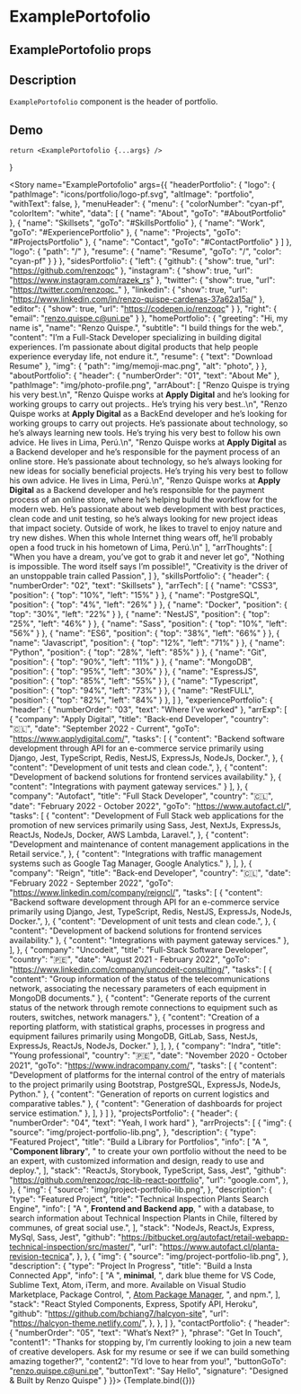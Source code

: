 
<Meta title="ExamplePortofolio" component={ExamplePortofolio} />

# ExamplePortofolio

## ExamplePortofolio props
<ArgsTable of={ExamplePortofolio} />

## Description

`ExamplePortofolio` component is the header of portfolio.

## Demo

    return <ExamplePortofolio {...args} />
}

<Story name="ExamplePortofolio" args={{
    "headerPortfolio": {
        "logo": {
            "pathImage": "icons/portfolio/logo-pf.svg",
            "altImage": "portfolio",
            "withText": false,
        },
        "menuHeader": {
            "menu": {
                "colorNumber": "cyan-pf",
                "colorItem": "white",
                "data": [
                    {
                        "name": "About",
                        "goTo": "#AboutPortfolio"
                    },
                    {
                        "name": "Skillsets",
                        "goTo": "#SkillsPortfolio"
                    },
                    {
                        "name": "Work",
                        "goTo": "#ExperiencePortfolio"
                    },
                    {
                        "name": "Projects",
                        "goTo": "#ProjectsPortfolio"
                    },
                    {
                        "name": "Contact",
                        "goTo": "#ContactPortfolio"
                    }
                ]
            },
            "logo": {
                "path": "/"
            },
            "resume": {
                "name": "Resume",
                "goTo": "/",
                "color": "cyan-pf"
            }
        }
    },
    "sidesPortfolio": {
        "left": {
            "github": {
                "show": true,
                "url": "https://github.com/renzoqc"
            },
            "instagram": {
                "show": true,
                "url": "https://www.instagram.com/razek_rs"
            },
            "twitter": {
                "show": true,
                "url": "https://twitter.com/renzoqc_"
            },
            "linkedin": {
                "show": true,
                "url": "https://www.linkedin.com/in/renzo-quispe-cardenas-37a62a15a/"
            },
            "editor": {
                "show": true,
                "url": "https://codepen.io/renzoqc"
            }
        },
        "right": {
            "email": "renzo.quispe.c@uni.pe"
        }
    },
    "homePortfolio": {
        "greeting": "Hi, my name is",
        "name": "Renzo Quispe.",
        "subtitle": "I build things for the web.",
        "content": "I’m a Full-Stack Developer specializing in building digital experiences. I’m passionate about digital products that help people experience everyday life, not endure it.",
        "resume": {
            "text": "Download Resume"
        },
        "img": {
            "path": "img/memoji-mac.png",
            "alt": "photo",
        }
    },
    "aboutPortfolio": {
        "header": {
            "numberOrder": "01",
            "text": "About Me"
        },
        "pathImage": "img/photo-profile.png",
        "arrAbout": [
            "Renzo Quispe is trying his very best.\n",
            "Renzo Quispe works at <strong>Apply Digital</strong> and he’s looking for working groups to carry out projects.. He’s trying his very best..\n",
            "Renzo Quispe works at <strong>Apply Digital</strong> as a BackEnd developer and he’s looking for working groups to carry out projects. He’s passionate about technology, so he’s always learning new tools. He’s trying his very best to follow his own advice. He lives in Lima, Perú.\n",
            "Renzo Quispe works at <strong>Apply Digital</strong> as a Backend developer and he’s responsible for the payment process of an online store. He’s passionate about technology, so he’s always looking for new ideas for socially beneficial projects. He’s trying his very best to follow his own advice. He lives in Lima, Perú.\n",
            "Renzo Quispe works at <strong>Apply Digital</strong> as a Backend developer and he’s responsible for the payment process of an online store, where he’s helping build the workflow for the modern web. He’s passionate about web development with best practices, clean code and unit testing, so he’s always looking for new project ideas that impact society. Outside of work, he likes to travel to enjoy nature and try new dishes. When this whole Internet thing wears off, he’ll probably open a food truck in his hometown of Lima, Perú.\n"
        ],
        "arrThoughts": [
            "When you have a dream, you’ve got to grab it and never let go",
            "Nothing is impossible. The word itself says I’m possible!",
            "Creativity is the driver of an unstoppable train called Passion",
        ]
    },
    "skillsPortfolio": {
        "header": {
            "numberOrder": "02",
            "text": "Skillsets"
        },
        "arrTech": [
            { "name": "CSS3", "position": { "top": "10%", "left": "15%" } },
            { "name": "PostgreSQL", "position": { "top": "4%", "left": "26%" } },
            { "name": "Docker", "position": { "top": "30%", "left": "22%" } },
            { "name": "NestJS", "position": { "top": "25%", "left": "46%" } },
            { "name": "Sass", "position": { "top": "10%", "left": "56%" } },
            { "name": "ES6", "position": { "top": "38%", "left": "66%" } },
            { "name": "Javascript", "position": { "top": "12%", "left": "71%" } },
            { "name": "Python", "position": { "top": "28%", "left": "85%" } },
            { "name": "Git", "position": { "top": "90%", "left": "11%" } },
            { "name": "MongoDB", "position": { "top": "95%", "left": "30%" } },
            { "name": "EspressJS", "position": { "top": "85%", "left": "55%" } },
            { "name": "Typescript", "position": { "top": "94%", "left": "73%" } },
            { "name": "RestFULL", "position": { "top": "82%", "left": "84%" } },
        ]
    },
    "experiencePortfolio": {
        "header": {
            "numberOrder": "03",
            "text": "Where I’ve worked"
        },
        "arrExp": [
            {
                "company": "Apply Digital",
                "title": "Back-end Developer",
                "country": "🇨🇱",
                "date": "September 2022 - Current",
                "goTo": "https://www.applydigital.com/",
                "tasks": [
                    {
                        "content": "Backend software development through API for an e-commerce service primarily using Django, Jest, TypeScript, Redis, NestJS, ExpressJs, NodeJs, Docker.",
                    },
                    {
                        "content": "Development of unit tests and clean code.",
                    },
                    {
                        "content": "Development of backend solutions for frontend services availability."
                    },
                    {
                        "content": "Integrations with payment gateway services."
                    }
                ],
            },
            {
                "company": "Autofact",
                "title": "Full Stack Developer",
                "country": "🇨🇱",
                "date": "February 2022 - October 2022",
                "goTo": "https://www.autofact.cl/",
                "tasks": [
                    {
                        "content": "Development of Full Stack web applications for the promotion of new services primarily using Sass, Jest, NextJs, ExpressJs, ReactJs, NodeJs, Docker, AWS Lambda, Laravel.",
                    },
                    {
                        "content": "Development and maintenance of content management applications in the Retail service.",
                    },
                    {
                        "content": "Integrations with traffic management systems such as Google Tag Manager, Google Analytics."
                    },
                ],
            },
            {
                "company": "Reign",
                "title": "Back-end Developer",
                "country": "🇨🇱",
                "date": "February 2022 - September 2022",
                "goTo": "https://www.linkedin.com/company/reigncl/",
                "tasks": [
                    {
                        "content": "Backend software development through API for an e-commerce service primarily using Django, Jest, TypeScript, Redis, NestJS, ExpressJs, NodeJs, Docker.",
                    },
                    {
                        "content": "Development of unit tests and clean code.",
                    },
                    {
                        "content": "Development of backend solutions for frontend services availability."
                    },
                    {
                        "content": "Integrations with payment gateway services."
                    },
                ],
            },
            {
                "company": "Uncodeit",
                "title": "Full-Stack Software Developer",
                "country": "🇵🇪",
                "date": "August 2021 - February 2022",
                "goTo": "https://www.linkedin.com/company/uncodeit-consulting/",
                "tasks": [
                    {
                        "content": "Group information of the status of the telecommunications network, associating the necessary parameters of each equipment in MongoDB documents."
                    },
                    {
                        "content": "Generate reports of the current status of the network through remote connections to equipment such as routers, switches, network managers."
                    },
                    {
                        "content": "Creation of a reporting platform, with statistical graphs, processes in progress and equipment failures primarily using MongoDB, GitLab, Sass, NestJs, ExpressJs, ReactJs, NodeJs, Docker."
                    },
                ],
            },
            {
                "company": "Indra",
                "title": "Young professional",
                "country": "🇵🇪",
                "date": "November 2020 - October 2021",
                "goTo": "https://www.indracompany.com/",
                "tasks": [
                    {
                        "content": "Development of platforms for the internal control of the entry of materials to the project primarily using Bootstrap, PostgreSQL, ExpressJs, NodeJs, Python."
                    },
                    {
                        "content": "Generation of reports on current logistics and comparative tables."
                    },
                    {
                        "content": "Generation of dashboards for project service estimation."
                    },
                ],
            }
        ]
    },
    "projectsPortfolio": {
        "header": {
            "numberOrder": "04",
            "text": "Yeah, I work hard"
        },
        "arrProjects": [
            {
                "img": {
                    "source": "img/project-portfolio-lib.png",
                },
                "description": {
                    "type": "Featured Project",
                    "title": "Build a Library for Portfolios",
                    "info": [
                    "A ",
                    "<strong>Component library</strong>",
                    " to create your own portfolio without the need to be an expert, with customized information and design, ready to use and deploy.",
                    ],
                    "stack": "ReactJs, Storybook, TypeScript, Sass, Jest",
                    "github": "https://github.com/renzoqc/rqc-lib-react-portfolio",
                    "url": "google.com",
                },
            },
            {
                "img": {
                    "source": "img/project-portfolio-lib.png",
                },
                "description": {
                    "type": "Featured Project",
                    "title": "Technical Inspection Plants Search Engine",
                    "info": [
                    "A ",
                    <strong>Frontend and Backend app</strong>,
                    " with a database, to search information about Technical Inspection Plants in Chile, filtered by communes, of great social use.",
                    ],
                    "stack": "NodeJs, ReactJs, Express, MySql, Sass, Jest",
                    "github": "https://bitbucket.org/autofact/retail-webapp-technical-inspection/src/master/",
                    "url": "https://www.autofact.cl/planta-revision-tecnica",
                },
            },
            {
                "img": {
                    "source": "img/project-portfolio-lib.png",
                },
                "description": {
                    "type": "Project In Progress",
                    "title": "Build a Insta Connected App",
                    "info": [
                    "A ",
                    <strong>minimal</strong>,
                    ", dark blue theme for VS Code, Sublime Text, Atom, iTerm, and more. Available on Visual Studio Marketplace, Package Control, ",
                    <a href="#">Atom Package Manager</a>,
                    ", and npm.",
                    ],
                    "stack": "React Styled Components, Express, Spotify API, Heroku",
                    "github": "https://github.com/bchiang7/halcyon-site",
                    "url": "https://halcyon-theme.netlify.com/",
                },
            },
        ]
    },
    "contactPortfolio": {
        "header": {
            "numberOrder": "05",
            "text": "What’s Next?"
        },
        "phrase": "Get In Touch",
        "content1": "Thanks for stopping by, I’m currently looking to join a new team of creative developers. Ask for my resume or see if we can build something amazing together?",
        "content2": "I’d love to hear from you!",
        "buttonGoTo": "renzo.quispe.c@uni.pe",
        "buttonText": "Say Hello",
        "signature": "Designed & Built by Renzo Quispe"
    }
}}>
{Template.bind({})}
</Story>

